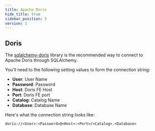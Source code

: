 ```yaml
---
title: Apache Doris
hide_title: true
sidebar_position: 5
version: 1
---
```


## Doris

The [sqlalchemy-doris](https://pypi.org/project/doris/) library is the recommended
way to connect to Apache Doris through SQLAlchemy.

You'll need to the following setting values to form the connection string:

- **User**: User Name
- **Password**: Password
- **Host**: Doris FE Host
- **Port**: Doris FE port
- **Catalog**: Catalog Name
- **Database**: Database Name


Here's what the connection string looks like:

```
doris://<User>:<Password>@<Host>:<Port>/<Catalog>.<Database>
```
